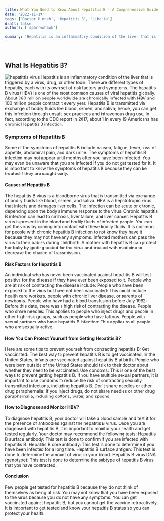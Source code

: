 ```yaml
---
title: What You Need to Know About Hepatitis B - A Comprehensive Guide
date: '2022-11-19'
tags: ['Doctor Hinneh', 'Hepatitis B', 'Liberia']
draft: false
authors: ['sparrowhawk']

summary: 'Hepatitis is an inflammatory condition of the liver that is triggered by a virus, drug, or other toxin. There are different types of hepatitis, each with its own set of risk factors and symptoms. The hepatitis B virus (HBV) is one of the most common causes of viral hepatitis globally. About 360 million people worldwide are chronically infected with HBV and 100 million people contract it every year. Hepatitis B is transmitted via exchange of bodily fluids like blood, semen, and saliva; hence, you can get this infection through unsafe sex practices and intravenous drug use. In fact, according to the CDC report in 2017, about 1 in every 19 Americans has chronic Hepatitis B infection.
'

---
```


## What Is Hepatitis B?

![hepatittis virus](/static/images/hepatitis.webp)
Hepatitis is an inflammatory condition of the liver that is triggered by a virus, drug, or other toxin. There are different types of hepatitis, each with its own set of risk factors and symptoms. The hepatitis B virus (HBV) is one of the most common causes of viral hepatitis globally. About 360 million people worldwide are chronically infected with HBV and 100 million people contract it every year. Hepatitis B is transmitted via exchange of bodily fluids like blood, semen, and saliva; hence, you can get this infection through unsafe sex practices and intravenous drug use. In fact, according to the CDC report in 2017, about 1 in every 19 Americans has chronic Hepatitis B infection.

### Symptoms of Hepatitis B

Some of the symptoms of hepatitis B include nausea, fatigue, fever, loss of appetite, abdominal pain, and dark urine. The symptoms of hepatitis B infection may not appear until months after you have been infected. You may even be unaware that you are infected if you do not get tested for it. It is important to know the symptoms of hepatitis B because they can be treated if they are caught early.

#### Causes of Hepatitis B

The hepatitis B virus is a bloodborne virus that is transmitted via exchange of bodily fluids like blood, semen, and saliva. HBV is a hepatotropic virus that infects and damages liver cells. The infection can be acute or chronic, depending upon the body’s immune response to the virus. Chronic hepatitis B infection can lead to cirrhosis, liver failure, and liver cancer. Hepatitis B virus is present in the blood and bodily fluids of infected people. You can get the virus by coming into contact with these bodily fluids. It is common for people with chronic hepatitis B infection to not know they have it because they may not have any symptoms. Infected mothers can pass the virus to their babies during childbirth. A mother with hepatitis B can protect her baby by getting tested for the virus and treated with medicine to decrease the chance of transmission.

#### Risk Factors for Hepatitis B

An individual who has never been vaccinated against hepatitis B will test positive for the disease if they have ever been exposed to it. People who are at risk of contracting the disease include: People who have been exposed to the virus but have not been vaccinated: This could include health care workers, people with chronic liver disease, or parents of newborns. People who have had a blood transfusion before July 1992: Before this date, there was a high risk of contracting the disease. People who share needles: This applies to people who inject drugs and people in other high-risk groups, such as people who have tattoos. People with sexual partners who have hepatitis B infection: This applies to all people who are sexually active.

#### How You Can Protect Yourself from Getting Hepatitis B?

Here are some tips to prevent yourself from contracting hepatitis B: Get vaccinated: The best way to prevent hepatitis B is to get vaccinated. In the United States, infants are vaccinated against hepatitis B at birth. People who were born outside of the United States should talk to their doctor about whether they need to be vaccinated. Use condoms: This is one of the best ways to prevent getting hepatitis B. If you have multiple sexual partners, it is important to use condoms to reduce the risk of contracting sexually transmitted infections, including hepatitis B. Don’t share needles or other drug paraphernalia: If you inject drugs, do not share needles or other drug paraphernalia, including cottons, water, and spoons.

#### How to Diagnose and Monitor HBV?

To diagnose hepatitis B, your doctor will take a blood sample and test it for the presence of antibodies against the hepatitis B virus. Once you are diagnosed with hepatitis B, it is important to monitor your health and get tested regularly. Your doctor may recommend the following tests: Hepatitis B surface antibody: This test is done to confirm if you are infected with hepatitis B. Hepatitis B core antibody: This test is done to determine if you have been infected for a long time. Hepatitis B surface antigen: This test is done to determine the amount of virus in your blood. Hepatitis B virus DNA (genotype): This test is done to determine the subtype of hepatitis B virus that you have contracted.

#### Conclusion

Few people get tested for hepatitis B because they do not think of themselves as being at risk. You may not know that you have been exposed to the virus because you do not have any symptoms. You can get vaccinated against hepatitis B, but you cannot get the vaccine retroactively. It is important to get tested and know your hepatitis B status so you can protect your health.
